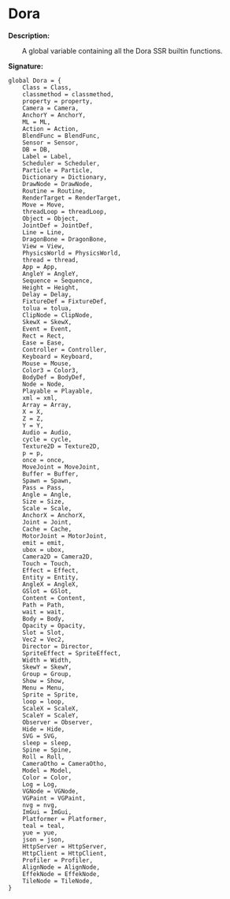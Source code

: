 
# Dora

**Description:**

&emsp;&emsp;A global variable containing all the Dora SSR builtin functions.

**Signature:**
```tl
global Dora = {
	Class = Class,
	classmethod = classmethod,
	property = property,
	Camera = Camera,
	AnchorY = AnchorY,
	ML = ML,
	Action = Action,
	BlendFunc = BlendFunc,
	Sensor = Sensor,
	DB = DB,
	Label = Label,
	Scheduler = Scheduler,
	Particle = Particle,
	Dictionary = Dictionary,
	DrawNode = DrawNode,
	Routine = Routine,
	RenderTarget = RenderTarget,
	Move = Move,
	threadLoop = threadLoop,
	Object = Object,
	JointDef = JointDef,
	Line = Line,
	DragonBone = DragonBone,
	View = View,
	PhysicsWorld = PhysicsWorld,
	thread = thread,
	App = App,
	AngleY = AngleY,
	Sequence = Sequence,
	Height = Height,
	Delay = Delay,
	FixtureDef = FixtureDef,
	tolua = tolua,
	ClipNode = ClipNode,
	SkewX = SkewX,
	Event = Event,
	Rect = Rect,
	Ease = Ease,
	Controller = Controller,
	Keyboard = Keyboard,
	Mouse = Mouse,
	Color3 = Color3,
	BodyDef = BodyDef,
	Node = Node,
	Playable = Playable,
	xml = xml,
	Array = Array,
	X = X,
	Z = Z,
	Y = Y,
	Audio = Audio,
	cycle = cycle,
	Texture2D = Texture2D,
	p = p,
	once = once,
	MoveJoint = MoveJoint,
	Buffer = Buffer,
	Spawn = Spawn,
	Pass = Pass,
	Angle = Angle,
	Size = Size,
	Scale = Scale,
	AnchorX = AnchorX,
	Joint = Joint,
	Cache = Cache,
	MotorJoint = MotorJoint,
	emit = emit,
	ubox = ubox,
	Camera2D = Camera2D,
	Touch = Touch,
	Effect = Effect,
	Entity = Entity,
	AngleX = AngleX,
	GSlot = GSlot,
	Content = Content,
	Path = Path,
	wait = wait,
	Body = Body,
	Opacity = Opacity,
	Slot = Slot,
	Vec2 = Vec2,
	Director = Director,
	SpriteEffect = SpriteEffect,
	Width = Width,
	SkewY = SkewY,
	Group = Group,
	Show = Show,
	Menu = Menu,
	Sprite = Sprite,
	loop = loop,
	ScaleX = ScaleX,
	ScaleY = ScaleY,
	Observer = Observer,
	Hide = Hide,
	SVG = SVG,
	sleep = sleep,
	Spine = Spine,
	Roll = Roll,
	CameraOtho = CameraOtho,
	Model = Model,
	Color = Color,
	Log = Log,
	VGNode = VGNode,
	VGPaint = VGPaint,
	nvg = nvg,
	ImGui = ImGui,
	Platformer = Platformer,
	teal = teal,
	yue = yue,
	json = json,
	HttpServer = HttpServer,
	HttpClient = HttpClient,
	Profiler = Profiler,
	AlignNode = AlignNode,
	EffekNode = EffekNode,
	TileNode = TileNode,
}

```
